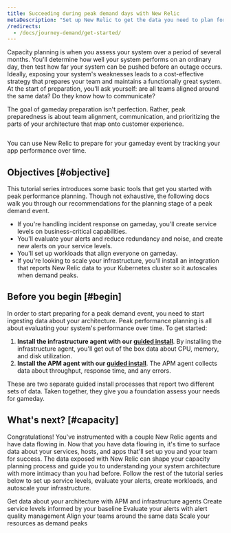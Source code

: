 ```yaml
---
title: Succeeding during peak demand days with New Relic 
metaDescription: "Set up New Relic to get the data you need to plan for a peak demand event."
/redirects:
  - /docs/journey-demand/get-started/
---
```



Capacity planning is when you assess your system over a period of several months. You'll determine how well your system performs on an ordinary day, then test how far your system can be pushed before an outage occurs. Ideally, exposing your system's weaknesses leads to a cost-effective strategy that prepares your team and maintains a functionally great system. At the start of preparation, you'll ask yourself: are all teams aligned around the same data? Do they know how to communicate?

The goal of gameday preparation isn't perfection. Rather, peak preparedness is about team alignment, communication, and prioritizing the parts of your architecture that map onto customer experience.

<img
    title="Peak readiness dashboard"
    alt=""
    src={peakReadinessDashboardPeakReadinessDashboard}
/>
<figcaption>
    You can use New Relic to prepare for your gameday event by tracking your app performance over time. 
</figcaption>

## Objectives [#objective]

This tutorial series introduces some basic tools that get you started with peak performance planning. Though not exhaustive, the following docs walk you through our recommendations for the planning stage of a peak demand event.

* If you're handling incident response on gameday, you'll create service levels on business-critical capabilities.
* You'll evaluate your alerts and reduce redundancy and noise, and create new alerts on your service levels.
* You'll set up workloads that align everyone on gameday.
* If you're looking to scale your infrastructure, you'll install an integration that reports New Relic data to your Kubernetes cluster so it autoscales when demand peaks.

## Before you begin [#begin]

In order to start preparing for a peak demand event, you need to start ingesting data about your architecture. Peak performance planning is all about evaluating your system's performance over time. To get started:

1. **Install the infrastructure agent with our [guided install](https://one.newrelic.com/nr1-core?state=3a7ae2fd-163d-77a7-9372-b4764acf286e)**. By installing the infrastructure agent, you'll get out of the box data about CPU, memory, and disk utilization.
2. **Install the APM agent with our [guided install](https://one.newrelic.com/nr1-core?state=b3815b2d-8711-4418-335b-a9cac0468fe3)**. The APM agent collects data about throughput, response time, and any errors.

These are two separate guided install processes that report two different sets of data. Taken together, they give you a foundation assess your needs for gameday.

## What's next? [#capacity]

Congratulations! You've instrumented with a couple New Relic agents and have data flowing in. Now that you have data flowing in, it's time to surface data about your services, hosts, and apps that'll set up you and your team for success. The data exposed with New Relic can shape your capacity planning process and guide you to understanding your system architecture with more intimacy than you had before. Follow the rest of the tutorial series below to set up service levels, evaluate your alerts, create workloads, and autoscale your infrastructure. 

<DocTiles numbered>
    <DocTile title='Get started' path="/docs/journey-demand/get-started" label={{text: "You are here", color: "orange"}}>Get data about your architecture with APM and infrastructure agents</DocTile>
    <DocTile title='Create service levels for gameday' path="/docs/journey-demand/find-your-baseline/">Create service levels informed by your baseline </DocTile>
</DocTiles>

<DocTiles>
    <DocTile title='Reduce noise with quality alerts' number='3' path="/docs/journey-demand/create-quality-alerts/">Evaluate your alerts with alert quality management</DocTile>
    <DocTile title='Align your teams with workloads' number='4' path="/docs/journey-demand/organize-data-workloads/">Align your teams around the same data</DocTile>    
    <DocTile title='Autoscale your infrastructure with Kubernetes' number='5' path="/docs/journey-demand/autoscale-your-infra/"> Scale your resources as demand peaks</DocTile>
</DocTiles>
